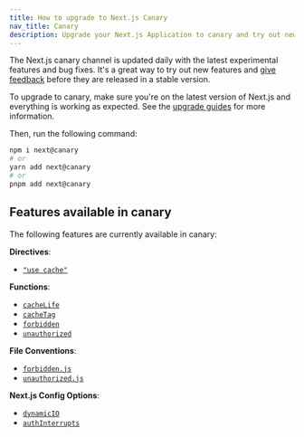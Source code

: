 ```yaml
---
title: How to upgrade to Next.js Canary
nav_title: Canary
description: Upgrade your Next.js Application to canary and try out new features.
---
```


The Next.js canary channel is updated daily with the latest experimental features and bug fixes. It's a great way to try out new features and [give feedback](https://github.com/vercel/next.js/issues) before they are released in a stable version.

To upgrade to canary, make sure you're on the latest version of Next.js and everything is working as expected. See the [upgrade guides](/docs/app/building-your-application/upgrading) for more information.

Then, run the following command:

```bash filename="Terminal"
npm i next@canary
# or
yarn add next@canary
# or
pnpm add next@canary
```

## Features available in canary

The following features are currently available in canary:

**Directives**:

- [`"use cache"`](/docs/app/api-reference/directives/use-cache)

**Functions**:

- [`cacheLife`](/docs/app/api-reference/functions/cacheLife)
- [`cacheTag`](/docs/app/api-reference/functions/cacheTag)
- [`forbidden`](/docs/app/api-reference/functions/forbidden)
- [`unauthorized`](/docs/app/api-reference/functions/unauthorized)

**File Conventions**:

- [`forbidden.js`](/docs/app/api-reference/file-conventions/forbidden)
- [`unauthorized.js`](/docs/app/api-reference/file-conventions/unauthorized)

**Next.js Config Options**:

- [`dynamicIO`](/docs/app/api-reference/config/next-config-js/dynamicIO)
- [`authInterrupts`](/docs/app/api-reference/config/next-config-js/authInterrupts)
